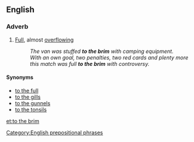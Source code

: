 ==English==

===Adverb===
{{en-adv|pos=[[to]] [[the]] [[brim]]|-}}

# [[full|Full]], almost [[overflowing]]
#:''The van was stuffed '''to the brim''' with camping equipment.''
#:''With an own goal, two penalties, two red cards and plenty more this match was full '''to the brim''' with controversy.''

====Synonyms====
* [[to the full]]
* [[to the gills]]
* [[to the gunnels]]
* [[to the tonsils]]

[[Category:English prepositional phrases]]

[[et:to the brim]]